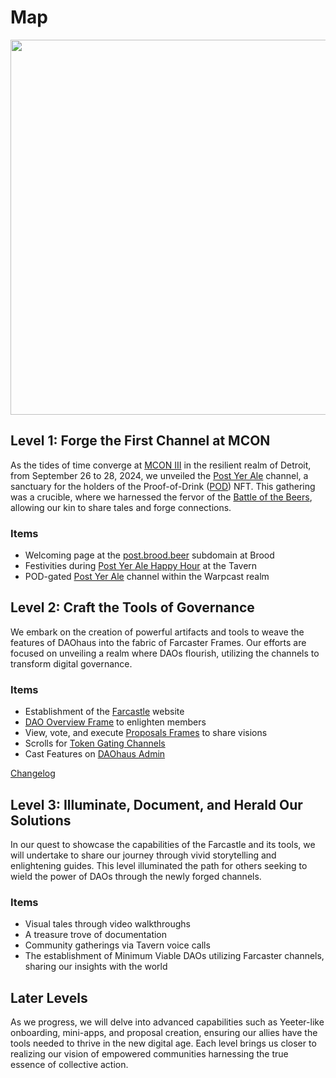 # Map

<img src="/images/map.svg" width="600px" />

## Level 1: Forge the First Channel at MCON

As the tides of time converge at [MCON III](https://mcon.fun/) in the resilient realm of Detroit, from September 26 to 28, 2024, we unveiled the [Post Yer Ale](https://warpcast.com/~/channel/post-yer-ale) channel, a sanctuary for the holders of the Proof-of-Drink ([POD](https://pod.brood.beer/)) NFT. This gathering was a crucible, where we harnessed the fervor of the [Battle of the Beers](https://lu.ma/4twhgbdc), allowing our kin to share tales and forge connections.

### Items

- Welcoming page at the [post.brood.beer](https://post.brood.beer/) subdomain at Brood
- Festivities during [Post Yer Ale Happy Hour](https://tavern.fm/taverns/aH8JKQhnITQoF07RT4CW) at the Tavern
- POD-gated [Post Yer Ale](https://warpcast.com/~/channel/post-yer-ale) channel within the Warpcast realm

## Level 2: Craft the Tools of Governance

We embark on the creation of powerful artifacts and tools to weave the features of DAOhaus into the fabric of Farcaster Frames. Our efforts are focused on unveiling a realm where DAOs flourish, utilizing the channels to transform digital governance.

### Items

- Establishment of the [Farcastle](https://farcastle.net/) website
- [DAO Overview Frame](/frames/overview) to enlighten members
- View, vote, and execute [Proposals Frames](/frames/proposals) to share visions
- Scrolls for [Token Gating Channels](/scrolls/token-gating)
- Cast Features on [DAOhaus Admin](https://admin.daohaus.club/)

[Changelog](http://localhost:5173/map/changelog#november-13-2024)

## Level 3: Illuminate, Document, and Herald Our Solutions

In our quest to showcase the capabilities of the Farcastle and its tools, we will undertake to share our journey through vivid storytelling and enlightening guides. This level illuminated the path for others seeking to wield the power of DAOs through the newly forged channels.

### Items

- Visual tales through video walkthroughs
- A treasure trove of documentation
- Community gatherings via Tavern voice calls
- The establishment of Minimum Viable DAOs utilizing Farcaster channels, sharing our insights with the world

## Later Levels

As we progress, we will delve into advanced capabilities such as Yeeter-like onboarding, mini-apps, and proposal creation, ensuring our allies have the tools needed to thrive in the new digital age. Each level brings us closer to realizing our vision of empowered communities harnessing the true essence of collective action.
